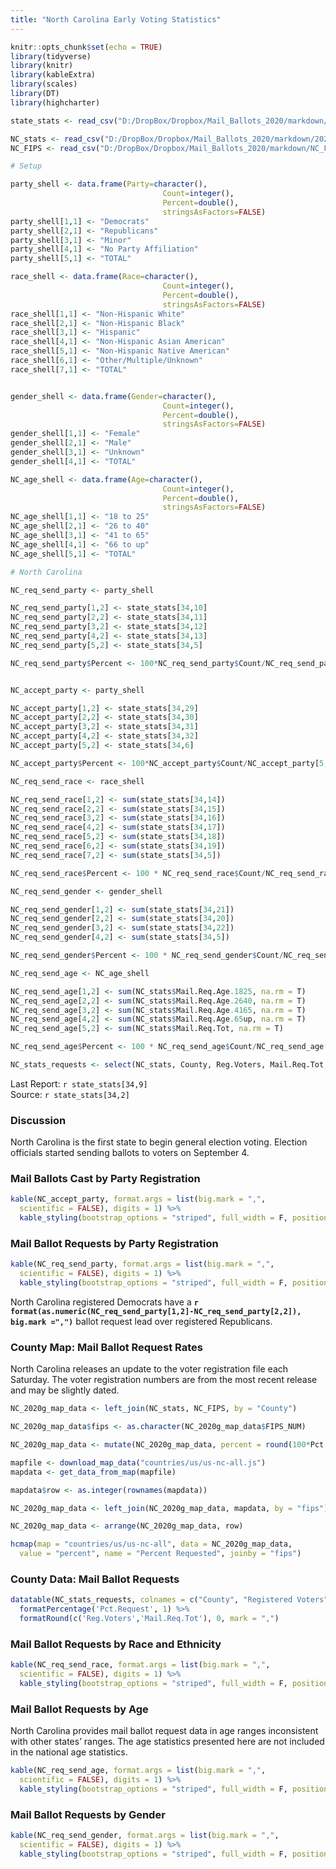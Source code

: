```yaml
---
title: "North Carolina Early Voting Statistics"
---
```

```r
knitr::opts_chunk$set(echo = TRUE)
library(tidyverse)
library(knitr)
library(kableExtra)
library(scales)
library(DT)
library(highcharter)

state_stats <- read_csv("D:/DropBox/Dropbox/Mail_Ballots_2020/markdown/2020G_Early_Vote.csv")

NC_stats <- read_csv("D:/DropBox/Dropbox/Mail_Ballots_2020/markdown/2020G_Early_Vote_NC.csv")
NC_FIPS <- read_csv("D:/DropBox/Dropbox/Mail_Ballots_2020/markdown/NC_FIPS.csv")

# Setup

party_shell <- data.frame(Party=character(),
                                  Count=integer(),
                                  Percent=double(),
                                  stringsAsFactors=FALSE)
party_shell[1,1] <- "Democrats"
party_shell[2,1] <- "Republicans"
party_shell[3,1] <- "Minor"
party_shell[4,1] <- "No Party Affiliation"
party_shell[5,1] <- "TOTAL"

race_shell <- data.frame(Race=character(),
                                  Count=integer(),
                                  Percent=double(),
                                  stringsAsFactors=FALSE)
race_shell[1,1] <- "Non-Hispanic White"
race_shell[2,1] <- "Non-Hispanic Black"
race_shell[3,1] <- "Hispanic"
race_shell[4,1] <- "Non-Hispanic Asian American"
race_shell[5,1] <- "Non-Hispanic Native American"
race_shell[6,1] <- "Other/Multiple/Unknown"
race_shell[7,1] <- "TOTAL"


gender_shell <- data.frame(Gender=character(),
                                  Count=integer(),
                                  Percent=double(),
                                  stringsAsFactors=FALSE)
gender_shell[1,1] <- "Female"
gender_shell[2,1] <- "Male"
gender_shell[3,1] <- "Unknown"
gender_shell[4,1] <- "TOTAL"

NC_age_shell <- data.frame(Age=character(),
                                  Count=integer(),
                                  Percent=double(),
                                  stringsAsFactors=FALSE)
NC_age_shell[1,1] <- "18 to 25"
NC_age_shell[2,1] <- "26 to 40"
NC_age_shell[3,1] <- "41 to 65"
NC_age_shell[4,1] <- "66 to up"
NC_age_shell[5,1] <- "TOTAL"

# North Carolina

NC_req_send_party <- party_shell

NC_req_send_party[1,2] <- state_stats[34,10] 
NC_req_send_party[2,2] <- state_stats[34,11] 
NC_req_send_party[3,2] <- state_stats[34,12] 
NC_req_send_party[4,2] <- state_stats[34,13] 
NC_req_send_party[5,2] <- state_stats[34,5] 

NC_req_send_party$Percent <- 100*NC_req_send_party$Count/NC_req_send_party[5,2]


NC_accept_party <- party_shell

NC_accept_party[1,2] <- state_stats[34,29] 
NC_accept_party[2,2] <- state_stats[34,30] 
NC_accept_party[3,2] <- state_stats[34,31] 
NC_accept_party[4,2] <- state_stats[34,32] 
NC_accept_party[5,2] <- state_stats[34,6] 

NC_accept_party$Percent <- 100*NC_accept_party$Count/NC_accept_party[5,2]

NC_req_send_race <- race_shell

NC_req_send_race[1,2] <- sum(state_stats[34,14])
NC_req_send_race[2,2] <- sum(state_stats[34,15]) 
NC_req_send_race[3,2] <- sum(state_stats[34,16]) 
NC_req_send_race[4,2] <- sum(state_stats[34,17]) 
NC_req_send_race[5,2] <- sum(state_stats[34,18]) 
NC_req_send_race[6,2] <- sum(state_stats[34,19]) 
NC_req_send_race[7,2] <- sum(state_stats[34,5]) 

NC_req_send_race$Percent <- 100 * NC_req_send_race$Count/NC_req_send_race[7,2]

NC_req_send_gender <- gender_shell

NC_req_send_gender[1,2] <- sum(state_stats[34,21])
NC_req_send_gender[2,2] <- sum(state_stats[34,20]) 
NC_req_send_gender[3,2] <- sum(state_stats[34,22]) 
NC_req_send_gender[4,2] <- sum(state_stats[34,5]) 

NC_req_send_gender$Percent <- 100 * NC_req_send_gender$Count/NC_req_send_gender[4,2]

NC_req_send_age <- NC_age_shell

NC_req_send_age[1,2] <- sum(NC_stats$Mail.Req.Age.1825, na.rm = T)
NC_req_send_age[2,2] <- sum(NC_stats$Mail.Req.Age.2640, na.rm = T) 
NC_req_send_age[3,2] <- sum(NC_stats$Mail.Req.Age.4165, na.rm = T) 
NC_req_send_age[4,2] <- sum(NC_stats$Mail.Req.Age.65up, na.rm = T) 
NC_req_send_age[5,2] <- sum(NC_stats$Mail.Req.Tot, na.rm = T)

NC_req_send_age$Percent <- 100 * NC_req_send_age$Count/NC_req_send_age[5,2]

NC_stats_requests <- select(NC_stats, County, Reg.Voters, Mail.Req.Tot, Pct.Request)

```

Last Report: `r state_stats[34,9]`  
Source:  `r state_stats[34,2]`

### Discussion

North Carolina is the first state to begin general election voting. Election officials started sending ballots to voters on September 4.

### Mail Ballots Cast by Party Registration

``` r
kable(NC_accept_party, format.args = list(big.mark = ",", 
  scientific = FALSE), digits = 1) %>%
  kable_styling(bootstrap_options = "striped", full_width = F, position = "left")
```

### Mail Ballot Requests by Party Registration

``` r
kable(NC_req_send_party, format.args = list(big.mark = ",", 
  scientific = FALSE), digits = 1) %>%
  kable_styling(bootstrap_options = "striped", full_width = F, position = "left")
```

North Carolina registered Democrats have a **`r format(as.numeric(NC_req_send_party[1,2]-NC_req_send_party[2,2]), big.mark =",")`** ballot request lead over registered Republicans.

### County Map: Mail Ballot Request Rates ### 
North Carolina releases an update to the voter registration file each Saturday. The voter registration numbers are from the most recent release and may be slightly dated.

``` r

NC_2020g_map_data <- left_join(NC_stats, NC_FIPS, by = "County")

NC_2020g_map_data$fips <- as.character(NC_2020g_map_data$FIPS_NUM)

NC_2020g_map_data <- mutate(NC_2020g_map_data, percent = round(100*Pct.Request, digits = 1))

mapfile <- download_map_data("countries/us/us-nc-all.js")
mapdata <- get_data_from_map(mapfile)

mapdata$row <- as.integer(rownames(mapdata))

NC_2020g_map_data <- left_join(NC_2020g_map_data, mapdata, by = "fips")

NC_2020g_map_data <- arrange(NC_2020g_map_data, row)

hcmap(map = "countries/us/us-nc-all", data = NC_2020g_map_data,
  value = "percent", name = "Percent Requested", joinby = "fips") 
```

### County Data: Mail Ballot Requests ### 

``` r
datatable(NC_stats_requests, colnames = c("County", "Registered Voters", "Mail Ballot Requests", "Percent Requested"), rownames = F) %>%
  formatPercentage('Pct.Request', 1) %>%
  formatRound(c('Reg.Voters','Mail.Req.Tot'), 0, mark = ",")
```

### Mail Ballot Requests by Race and Ethnicity

``` r
kable(NC_req_send_race, format.args = list(big.mark = ",", 
  scientific = FALSE), digits = 1) %>%
  kable_styling(bootstrap_options = "striped", full_width = F, position = "left")
```

### Mail Ballot Requests by Age
North Carolina provides mail ballot request data in age ranges inconsistent with other states' ranges. The age statistics presented here are not included in the national age statistics.

``` r
kable(NC_req_send_age, format.args = list(big.mark = ",", 
  scientific = FALSE), digits = 1) %>%
  kable_styling(bootstrap_options = "striped", full_width = F, position = "left")
```

### Mail Ballot Requests by Gender

``` r
kable(NC_req_send_gender, format.args = list(big.mark = ",", 
  scientific = FALSE), digits = 1) %>%
  kable_styling(bootstrap_options = "striped", full_width = F, position = "left")
```
